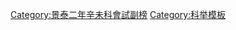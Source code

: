 {{Navbox
|name = 景泰二年辛未科會試副榜
|title = 景泰二年（[[1451年]]）辛未科會試副榜
|titlestyle = background-color:#FFD700;
|image =
|style = width:100%;text-align:center; 
|groupstyle = text-align:center; background-color:#FFD700;
|liststyle = text-align:center;
|state = {{{state<includeonly>|collapsed</includeonly>}}}

|list1 = [[因禮|因　禮]] - [[陳頎|陳　頎]] - [[何喬新]] - [[何燮 (新城)|何　燮]] - [[施奎|施　奎]] - [[李煜 (明朝)|李　煜]] - [[陳伯良]] - [[林春 (景泰舉人)|林　春]]

|belowstyle = text-align: center; background-color:#FFD700;
|below='''前一科：[[Template:正統十三年戊辰科會試副榜|正統十三年戊辰科]]　'''·'''　後一科：[[Template:景泰五年甲戌科會試副榜|景泰五年甲戌科]]'''<br />'''同科正榜：[[Template:景泰二年辛未科殿試金榜|景泰二年辛未科]]'''
}}
[[Category:景泰二年辛未科會試副榜]]
<noinclude>[[Category:景泰二年辛未科會試副榜| ]]
[[Category:科举模板]]</noinclude>
